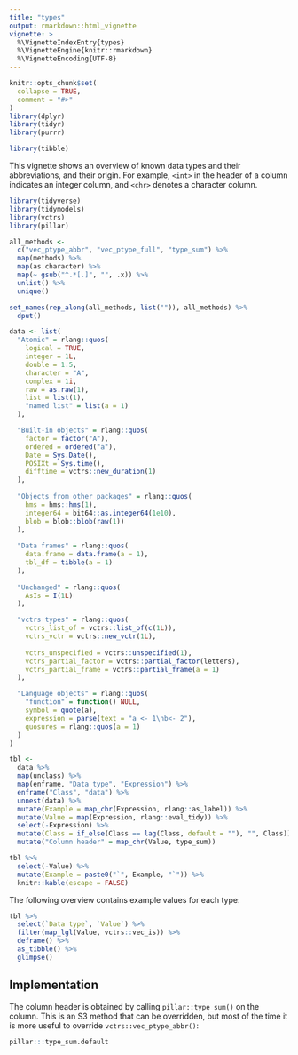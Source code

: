 ```yaml
---
title: "types"
output: rmarkdown::html_vignette
vignette: >
  %\VignetteIndexEntry{types}
  %\VignetteEngine{knitr::rmarkdown}
  %\VignetteEncoding{UTF-8}
---
```


```r
knitr::opts_chunk$set(
  collapse = TRUE,
  comment = "#>"
)
library(dplyr)
library(tidyr)
library(purrr)
```

```r
library(tibble)
```

This vignette shows an overview of known data types and their abbreviations, and their origin.
For example, `<int>` in the header of a column indicates an integer column, and `<chr>` denotes a character column.

```r
library(tidyverse)
library(tidymodels)
library(vctrs)
library(pillar)

all_methods <-
  c("vec_ptype_abbr", "vec_ptype_full", "type_sum") %>% 
  map(methods) %>% 
  map(as.character) %>% 
  map(~ gsub("^.*[.]", "", .x)) %>% 
  unlist() %>% 
  unique()

set_names(rep_along(all_methods, list("")), all_methods) %>% 
  dput()
```



```r
data <- list(
  "Atomic" = rlang::quos(
    logical = TRUE,
    integer = 1L,
    double = 1.5,
    character = "A",
    complex = 1i,
    raw = as.raw(1),
    list = list(1),
    "named list" = list(a = 1)
  ),

  "Built-in objects" = rlang::quos(
    factor = factor("A"),
    ordered = ordered("a"),
    Date = Sys.Date(),
    POSIXt = Sys.time(),
    difftime = vctrs::new_duration(1)
  ),
  
  "Objects from other packages" = rlang::quos(
    hms = hms::hms(1),
    integer64 = bit64::as.integer64(1e10),
    blob = blob::blob(raw(1))
  ),
  
  "Data frames" = rlang::quos(
    data.frame = data.frame(a = 1),
    tbl_df = tibble(a = 1)
  ),
  
  "Unchanged" = rlang::quos(
    AsIs = I(1L)
  ),

  "vctrs types" = rlang::quos(
    vctrs_list_of = vctrs::list_of(c(1L)),
    vctrs_vctr = vctrs::new_vctr(1L),
    
    vctrs_unspecified = vctrs::unspecified(1),
    vctrs_partial_factor = vctrs::partial_factor(letters),
    vctrs_partial_frame = vctrs::partial_frame(a = 1)
  ),

  "Language objects" = rlang::quos(
    "function" = function() NULL,
    symbol = quote(a),
    expression = parse(text = "a <- 1\nb<- 2"),
    quosures = rlang::quos(a = 1)
  )
)
```

```r
tbl <- 
  data %>% 
  map(unclass) %>% 
  map(enframe, "Data type", "Expression") %>% 
  enframe("Class", "data") %>%
  unnest(data) %>% 
  mutate(Example = map_chr(Expression, rlang::as_label)) %>% 
  mutate(Value = map(Expression, rlang::eval_tidy)) %>% 
  select(-Expression) %>% 
  mutate(Class = if_else(Class == lag(Class, default = ""), "", Class)) %>%
  mutate("Column header" = map_chr(Value, type_sum))
```

```r
tbl %>% 
  select(-Value) %>% 
  mutate(Example = paste0("`", Example, "`")) %>% 
  knitr::kable(escape = FALSE)
```

The following overview contains example values for each type:

```r
tbl %>%
  select(`Data type`, `Value`) %>%
  filter(map_lgl(Value, vctrs::vec_is)) %>%
  deframe() %>% 
  as_tibble() %>% 
  glimpse()
```


## Implementation

The column header is obtained by calling `pillar::type_sum()` on the column.
This is an S3 method that can be overridden,
but most of the time it is more useful to override `vctrs::vec_ptype_abbr()`:

```r
pillar:::type_sum.default
```
